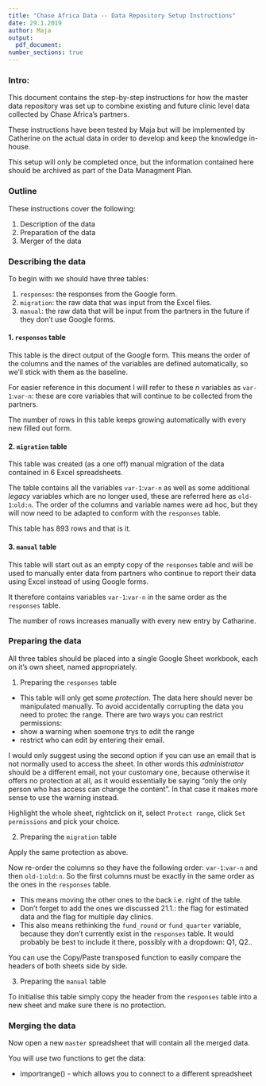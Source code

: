 ```yaml
---
title: "Chase Africa Data -- Data Repository Setup Instructions"
date: 29.1.2019
author: Maja
output:
  pdf_document:
number_sections: true
---
```


### Intro: 

This document contains the step-by-step instructions for how the master data repository was set up to combine existing and future clinic level data collected by Chase Africa's partners. 

These instructions have been tested by Maja but will be implemented by Catherine on the actual data in order to develop and keep the knowledge in-house.

This setup will only be completed once, but the information contained here should be archived as part of the Data Managment Plan. 


### Outline

These instructions cover the following:

1. Description of the data
1. Preparation of the data
2. Merger of the data

### Describing the data

To begin with we should have three tables:

1. `responses`: the responses from the Google form. 
2. `migration`: the raw data that was input from the Excel files.
3. `manual`: the raw data that will be input from the partners in the future if they don't use Google forms. 

#### 1. `responses` table

This table is the direct output of the Google form. This means the order of the columns and the names of the variables are defined automatically, so we'll stick with them as the baseline.

For easier reference in this document I will refer to these *n* variables as `var-1`:`var-n`: these are core variables that will continue to be collected from the partners. 

The number of rows in this table keeps growing automatically with every new filled out form. 

#### 2. `migration` table

This table was created (as a one off) manual migration of the data contained in 6 Excel spreadsheets. 

The table contains all the variables `var-1`:`var-n` as well as some additional *legacy* variables which are no longer used, these are referred here as `old-1`:`old:n`. The order of the columns and variable names were ad hoc, but they will now need to be adapted to conform with the `responses` table. 

This table has 893 rows and that is it.

#### 3. `manual` table

This table will start out as an empty copy of the `responses` table and will be used to manually enter data from partners who continue to report their data using Excel instead of using Google forms. 

It therefore contains variables `var-1`:`var-n` in the same order as the `responses` table. 

The number of rows increases manually with every new entry by Catharine.

### Preparing the data

All three tables should be placed into a single Google Sheet workbook, each on it's own sheet, named appropriately.

1. Preparing the `responses` table

* This table will only get some *protection*. The data here should never be manipulated manually. To avoid accidentally corrupting the data you need to protec the range. There are two ways you can restrict permissions:
+ show a warning when soemone trys to edit the range
+ restrict who can edit by entering their email. 

I would only suggest using the second option if you can use an email that is not normally used to access the sheet. In other words this *administrator* should be a different email, not your customary one, because otherwise it offers no protection at all, as it would essentially be saying "only the only person who has access can change the content". In that case it makes more sense to use the warning instead. 

Highlight the whole sheet, rightclick on it, select `Protect range`, click `Set permissions` and pick your choice. 

2. Preparing the `migration` table

Apply the same protection as above.

Now re-order the columns so they have the following order: `var-1`:`var-n` and then `old-1`:`old:n`. So the first columns must be exactly in the same order as the ones in the `responses` table. 

* This means moving the other ones to the back i.e. right of the table. 
* Don't forget to add the ones we discussed 21.1.: the flag for estimated data and the flag for multiple day clinics.
* This also means rethinking the `fund_round` or `fund_quarter` variable, because they don't currently exist in the `responses` table. It would probably be best to include it there, possibly with a dropdown: Q1, Q2.. 

You can use the Copy/Paste transposed function to easily compare the headers of both sheets side by side.

3. Preparing the `manual` table

To initialise this table simply copy the header from the `responses` table into a new sheet and make sure there is no protection. 

### Merging the data

Now open a new `master` spreadsheet that will contain all the merged data.

You will use two functions to get the data:

  * importrange() - which allows you to connect to a different spreadsheet

